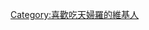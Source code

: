 {{Userbox
  |border-c = #000000
  |border-s = 1
  |id-c     = #FFFFFF
  |id-s     = 12
  |id-fc    = #000000
  |info-c   = #ffd700
  |info-s   = 10
  |info-fc  = #FFFF
  |id       =[[File:Tendon.jpg|60px]]
  |info     = 這個用戶喜歡吃'''[[天婦羅]]'''。
}}
[[Category:喜歡吃天婦羅的維基人]]